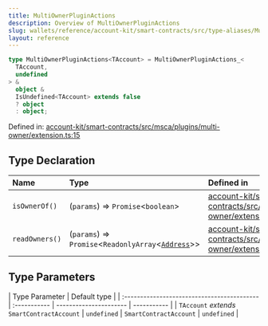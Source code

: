 ```yaml
---
title: MultiOwnerPluginActions
description: Overview of MultiOwnerPluginActions
slug: wallets/reference/account-kit/smart-contracts/src/type-aliases/MultiOwnerPluginActions
layout: reference
---
```


```ts
type MultiOwnerPluginActions<TAccount> = MultiOwnerPluginActions_<
  TAccount,
  undefined
> &
  object &
  IsUndefined<TAccount> extends false
  ? object
  : object;
```

Defined in: [account-kit/smart-contracts/src/msca/plugins/multi-owner/extension.ts:15](https://github.com/alchemyplatform/aa-sdk/blob/49e74eee8606f480b200b4612d00d950da8a8742/account-kit/smart-contracts/src/msca/plugins/multi-owner/extension.ts#L15)

## Type Declaration

| Name           | Type                                                                                                          | Defined in                                                                                                                                                                                                                                    |
| :------------- | :------------------------------------------------------------------------------------------------------------ | :-------------------------------------------------------------------------------------------------------------------------------------------------------------------------------------------------------------------------------------------- |
| `isOwnerOf()`  | (`params`) => `Promise`\<`boolean`>                                                                           | [account-kit/smart-contracts/src/msca/plugins/multi-owner/extension.ts:24](https://github.com/alchemyplatform/aa-sdk/blob/49e74eee8606f480b200b4612d00d950da8a8742/account-kit/smart-contracts/src/msca/plugins/multi-owner/extension.ts#L24) |
| `readOwners()` | (`params`) => `Promise`\<`ReadonlyArray`\<[`Address`](../../../../aa-sdk/core/src/type-aliases/Address.mdx)>> | [account-kit/smart-contracts/src/msca/plugins/multi-owner/extension.ts:20](https://github.com/alchemyplatform/aa-sdk/blob/49e74eee8606f480b200b4612d00d950da8a8742/account-kit/smart-contracts/src/msca/plugins/multi-owner/extension.ts#L20) |

## Type Parameters

| Type Parameter                              | Default type |
| :------------------------------------------ | :----------- | ---------------------- | ----------- |
| `TAccount` _extends_ `SmartContractAccount` | `undefined`  | `SmartContractAccount` | `undefined` |
